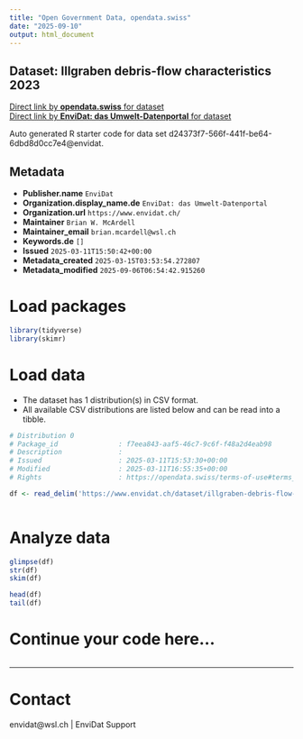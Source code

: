 ```yaml
---
title: "Open Government Data, opendata.swiss"
date: "2025-09-10"
output: html_document
---
```


## Dataset: Illgraben debris-flow characteristics 2023



[Direct link by **opendata.swiss** for dataset](https://opendata.swiss/de/dataset/illgraben-debris-flow-characteristics-2023)<br>
[Direct link by **EnviDat: das Umwelt-Datenportal** for dataset](https://www.envidat.ch/#/metadata/illgraben-debris-flow-characteristics-2023)

Auto generated R starter code for data set d24373f7-566f-441f-be64-6dbd8d0cc7e4@envidat.

## Metadata

- **Publisher.name** `EnviDat`
- **Organization.display_name.de** `EnviDat: das Umwelt-Datenportal`
- **Organization.url** `https://www.envidat.ch/`
- **Maintainer** `Brian W. McArdell`
- **Maintainer_email** `brian.mcardell@wsl.ch`
- **Keywords.de** `[]`
- **Issued** `2025-03-11T15:50:42+00:00`
- **Metadata_created** `2025-03-15T03:53:54.272807`
- **Metadata_modified** `2025-09-06T06:54:42.915260`


# Load packages

```r

library(tidyverse)
library(skimr)

```

# Load data

-   The dataset has 1 distribution(s) in CSV format.
-   All available CSV distributions are listed below and can be read into a tibble.

```r

# Distribution 0
# Package_id               : f7eea843-aaf5-46c7-9c6f-f48a2d4eab98
# Description              : 
# Issued                   : 2025-03-11T15:53:30+00:00
# Modified                 : 2025-03-11T16:55:35+00:00
# Rights                   : https://opendata.swiss/terms-of-use#terms_by

df <- read_delim('https://www.envidat.ch/dataset/illgraben-debris-flow-characteristics-2023/resource/8483e966-c20d-4403-93ed-26cc8fbf1d4d')



```

# Analyze data

```r

glimpse(df)
str(df)
skim(df)

head(df)
tail(df)

```

# Continue your code here...

```r

```

------------------------------------------------------------------------

# Contact

envidat@wsl.ch | EnviDat Support
